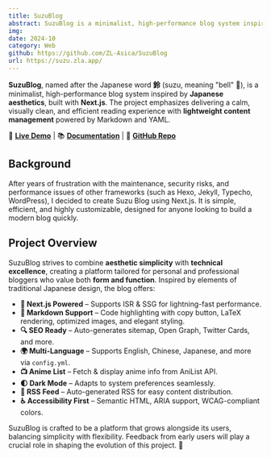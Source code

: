 ```yaml
---
title: SuzuBlog
abstract: SuzuBlog is a minimalist, high-performance blog system inspired by Japanese aesthetics, built with Next.js.
img:
date: 2024-10
category: Web
github: https://github.com/ZL-Asica/SuzuBlog
url: https://suzu.zla.app/
---
```


**SuzuBlog**, named after the Japanese word **鈴** (suzu, meaning "bell" 🎐), is a minimalist, high-performance blog system inspired by **Japanese aesthetics**, built with **Next.js**. The project emphasizes delivering a calm, visually clean, and efficient reading experience with **lightweight content management** powered by Markdown and YAML.

🚀 **[Live Demo](https://www.zla.pub)** | 📚 **[Documentation](https://suzu.zla.app)** | 🔧 **[GitHub Repo](https://github.com/ZL-Asica/SuzuBlog)**

## Background

After years of frustration with the maintenance, security risks, and performance issues of other frameworks (such as Hexo, Jekyll, Typecho, WordPress), I decided to create Suzu Blog using Next.js. It is simple, efficient, and highly customizable, designed for anyone looking to build a modern blog quickly.

## Project Overview

SuzuBlog strives to combine **aesthetic simplicity** with **technical excellence**, creating a platform tailored for personal and professional bloggers who value both **form and function**. Inspired by elements of traditional Japanese design, the blog offers:

- **🚀 Next.js Powered** – Supports ISR & SSG for lightning-fast performance.
- **📄 Markdown Support** – Code highlighting with copy button, LaTeX rendering, optimized images, and elegant styling.
- **🔍 SEO Ready** – Auto-generates sitemap, Open Graph, Twitter Cards, and more.
- **🌍 Multi-Language** – Supports English, Chinese, Japanese, and more via `config.yml`.
- **📺 Anime List** – Fetch & display anime info from AniList API.
- **🌓 Dark Mode** – Adapts to system preferences seamlessly.
- **📢 RSS Feed** – Auto-generated RSS for easy content distribution.
- **♿ Accessibility First** – Semantic HTML, ARIA support, WCAG-compliant colors.

SuzuBlog is crafted to be a platform that grows alongside its users, balancing simplicity with flexibility. Feedback from early users will play a crucial role in shaping the evolution of this project. 🌸
